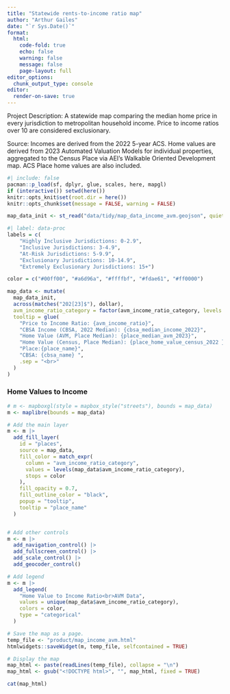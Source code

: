 ```yaml
---
title: "Statewide rents-to-income ratio map"
author: "Arthur Gailes"
date: "`r Sys.Date()`"
format:
  html:
    code-fold: true
    echo: false
    warning: false
    message: false
    page-layout: full
editor_options:
  chunk_output_type: console
editor:
  render-on-save: true
---
```


Project Description: A statewide map comparing the median home price in every jurisdiction to metropolitan household income. Price to income ratios over 10 are considered exclusionary.

Source: Incomes are derived from the 2022 5-year ACS. Home values are derived from 2023 Automated Valuation Models for individual properties, aggregated to the Census Place via AEI's Walkable Oriented Development map. ACS Place home values are also included.


```r
#| include: false
pacman::p_load(sf, dplyr, glue, scales, here, mapgl)
if (interactive()) setwd(here())
knitr::opts_knit$set(root.dir = here())
knitr::opts_chunk$set(message = FALSE, warning = FALSE)

```

```r
map_data_init <- st_read("data/tidy/map_data_income_avm.geojson", quiet = TRUE)

#| label: data-proc
labels = c(
    "Highly Inclusive Jurisdictions: 0-2.9",
    "Inclusive Jurisdictions: 3-4.9",
    "At-Risk Jurisdictions: 5-9.9",
    "Exclusionary Jurisdictions: 10-14.9",
    "Extremely Exclusionary Jurisdictions: 15+")

color = c("#00ff00", "#a6d96a", "#ffffbf", "#fdae61", "#ff0000")

map_data <- mutate(
  map_data_init, 
  across(matches("202[23]$"), dollar),
  avm_income_ratio_category = factor(avm_income_ratio_category, levels = labels),
  tooltip = glue(
    "Price to Income Ratio: {avm_income_ratio}",
    "CBSA Income (CBSA, 2022 Median): {cbsa_median_income_2022}",
    "Home Value (AVM, Place Median): {place_median_avm_2023}",
    "Home Value (Census, Place Median): {place_home_value_census_2022 }",
    "Place:{place_name}",
    "CBSA: {cbsa_name} ",
    .sep = "<br>"
  )
)
```


### Home Values to Income

```r

# m <- mapboxgl(style = mapbox_style("streets"), bounds = map_data)
m <- maplibre(bounds = map_data)

# Add the main layer
m <- m |>
  add_fill_layer(
    id = "places",
    source = map_data,
    fill_color = match_expr(
      column = "avm_income_ratio_category",
      values = levels(map_data$avm_income_ratio_category),
      stops = color
    ),
    fill_opacity = 0.7,
    fill_outline_color = "black",
    popup = "tooltip",
    tooltip = "place_name"
  )


# Add other controls
m <- m |>
  add_navigation_control() |>
  add_fullscreen_control() |>
  add_scale_control() |>
  add_geocoder_control()

# Add legend
m <- m |>
  add_legend(
    "Home Value to Income Ratio<br>AVM Data",
    values = unique(map_data$avm_income_ratio_category),
    colors = color,
    type = "categorical"
  )


```

```r
# Save the map as a page.
temp_file <- "product/map_income_avm.html"
htmlwidgets::saveWidget(m, temp_file, selfcontained = TRUE)

# Display the map
map_html <- paste(readLines(temp_file), collapse = "\n")
map_html <- gsub("<!DOCTYPE html>", "", map_html, fixed = TRUE)

cat(map_html)
```

